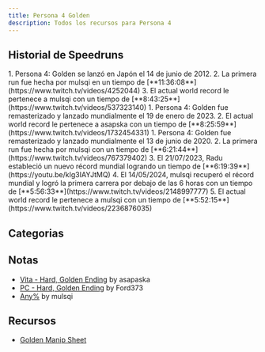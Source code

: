 ```yaml
---
title: Persona 4 Golden
description: Todos los recursos para Persona 4
---
```



<DocsHero 
    content="Persona 4 es la cuarta entrega de la saga persona."
    srcUrl={cover}
    alt="Persona 4 Cover"
/>

<LinkCard title="Leaderboards" href="https://www.speedrun.com/p4g" description="See all the submitted runs on Speedrun.com"/>

## Historial de Speedruns
<Tabs syncKey='persona4'>
    <TabItem label="Hard, Golden Ending - Legacy">
        <Steps>
            1. Persona 4: Golden se lanzó en Japón el 14 de junio de 2012.
            2. La primera run fue hecha por mulsqi en un tiempo de [**11:36:08**](https://www.twitch.tv/videos/4252044)
            3. El actual world record le pertenece a mulsqi con un tiempo de [**8:43:25**](https://www.twitch.tv/videos/537323140)
        </Steps>
    </TabItem>
    <TabItem label="Hard, Golden Ending - Remaster">
        <Steps>
            1. Persona 4: Golden fue remasterizado y lanzado mundialmente el 19 de enero de 2023.
            2. El actual world record le pertenece a asapska con un tiempo de [**8:25:59**](https://www.twitch.tv/videos/1732454331)
        </Steps>
    </TabItem>
    <TabItem label="Hard, Golden Ending - PC">
        <Steps>
            1. Persona 4: Golden fue remasterizado y lanzado mundialmente el 13 de junio de 2020.
            2. La primera run fue hecha por mulsqi con un tiempo de [**6:21:44**](https://www.twitch.tv/videos/767379402)
            3. El 21/07/2023, Radu estableció un nuevo récord mundial logrando un tiempo de [**6:19:39**](https://youtu.be/kIg3IAYJtMQ)
            4. El 14/05/2024, mulsqi recuperó el récord mundial y logró la primera carrera por debajo de las 6 horas con un tiempo de [**5:56:33**](https://www.twitch.tv/videos/2148997777)
            5. El actual world record le pertenece a mulsqi con un tiempo de [**5:52:15**](https://www.twitch.tv/videos/2236876035)
        </Steps>
    </TabItem>
</Tabs>

## Categorias
<CardGrid>
    <Card title="Hard, Golden Ending"></Card>
    <Card title="Hard, Golden Ending NMG"></Card>
    <Card title="Very Hard, Golden Ending"></Card>
    <Card title="Any%"></Card>
    <Card title="NG+, Golden Ending"></Card>
</CardGrid>

## Notas
- [Vita - Hard, Golden Ending](https://www.speedrun.com/ja-JP/p4g/guides/itd10) by asapaska
- [PC - Hard, Golden Ending](https://www.speedrun.com/ja-JP/p4g/guides/g2225) by Ford373
- [Any%](https://pastebin.com/E8dEq0yD) by mulsqi

## Recursos
- [Golden Manip Sheet](https://docs.google.com/spreadsheets/d/1azMTPr7T1naao0vXywZMd1p3SvFHBeCUFKIxmMHif-4/edit#gid=0)